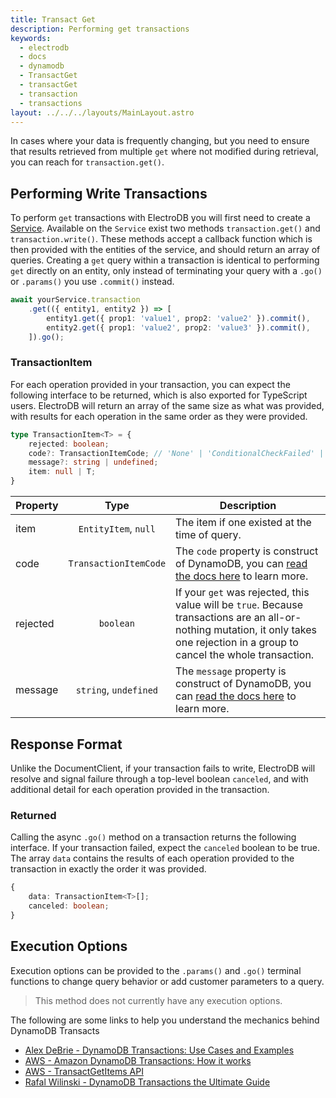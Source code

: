 ```yaml
---
title: Transact Get
description: Performing get transactions
keywords:
  - electrodb
  - docs
  - dynamodb
  - TransactGet
  - transactGet
  - transaction
  - transactions
layout: ../../../layouts/MainLayout.astro
---
```



<TableDefinition />

In cases where your data is frequently changing, but you need to ensure that results retrieved from multiple `get` where not modified during retrieval, you can reach for `transaction.get()`.

## Performing Write Transactions

To perform `get` transactions with ElectroDB you will first need to create a [Service](/en/modeling/services). Available on the `Service` exist two methods `transaction.get()` and `transaction.write()`. These methods accept a callback function which is then provided with the entities of the service, and should return an array of queries. Creating a `get` query within a transaction is identical to performing `get` directly on an entity, only instead of terminating your query with a `.go()` or `.params()` you use `.commit()` instead.

```typescript
await yourService.transaction
    .get(({ entity1, entity2 }) => [
        entity1.get({ prop1: 'value1', prop2: 'value2' }).commit(),
        entity2.get({ prop1: 'value2', prop2: 'value3' }).commit(),
    ]).go();
```

### TransactionItem

For each operation provided in your transaction, you can expect the following interface to be returned, which is also exported for TypeScript users. ElectroDB will return an array of the same size as what was provided, with results for each operation in the same order as they were provided.

```typescript
type TransactionItem<T> = {
    rejected: boolean;
    code?: TransactionItemCode; // 'None' | 'ConditionalCheckFailed' | 'ItemCollectionSizeLimitExceeded' | 'TransactionConflict' | 'ProvisionedThroughputExceeded' | 'ThrottlingError' | 'ValidationError';
    message?: string | undefined;
    item: null | T;
}
```

Property        | Type                   | Description
--------------- | :--------------------: | -----------
item            | `EntityItem`, `null`   | The item if one existed at the time of query.
code            | `TransactionItemCode`  | The `code` property is construct of DynamoDB, you can [read the docs here](https://docs.aws.amazon.com/amazondynamodb/latest/APIReference/API_TransactWriteItems.html#API_TransactWriteItems_Errors) to learn more.
rejected        | `boolean`              | If your `get` was rejected, this value will be `true`. Because transactions are an all-or-nothing mutation, it only takes one rejection in a group to cancel the whole transaction.
message         | `string`, `undefined`  | The `message` property is construct of DynamoDB, you can [read the docs here](https://docs.aws.amazon.com/amazondynamodb/latest/APIReference/API_TransactWriteItems.html#API_TransactWriteItems_Errors) to learn more.


## Response Format
Unlike the DocumentClient, if your transaction fails to write, ElectroDB will resolve and signal failure through a top-level boolean `canceled`, and with additional detail for each operation provided in the transaction.

### Returned

Calling the async `.go()` method on a transaction returns the following interface. If your transaction failed, expect the `canceled` boolean to be true. The array `data` contains the results of each operation provided to the transaction in exactly the order it was provided.

```typescript
{
    data: TransactionItem<T>[];
    canceled: boolean;
}
```

## Execution Options

Execution options can be provided to the `.params()` and `.go()` terminal functions to change query behavior or add customer parameters to a query.

> This method does not currently have any execution options.

The following are some links to help you understand the mechanics behind DynamoDB Transacts
- [Alex DeBrie - DynamoDB Transactions: Use Cases and Examples](https://www.alexdebrie.com/posts/dynamodb-transactions/)
- [AWS - Amazon DynamoDB Transactions: How it works](https://docs.aws.amazon.com/amazondynamodb/latest/developerguide/transaction-apis.html)
- [AWS - TransactGetItems API](https://docs.aws.amazon.com/amazondynamodb/latest/APIReference/API_TransactGetItems.html)
- [Rafal Wilinski - DynamoDB Transactions the Ultimate Guide](https://dynobase.dev/dynamodb-transactions/)
